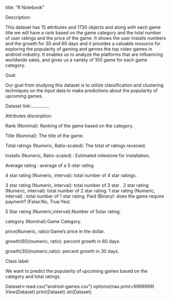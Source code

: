 
title: "R Notebook"


Description:

This dataset  has 15 attributes and 1730 objects and along with each game title we will have a rank based on the game category and the total number of user ratings and the price of the game.
It shows the user installs numbers and the growth for 30 and 60 days 
and it provides a valuable resource for exploring the popularity of gaming and genres the top video games in android industry.
It enables us to analyze the platforms that are influencing worldwide sales, 
and gives us a variety of 100 game for each game category.


Goal:

Our goal  from studying this dataset is to utilize classification and clustering techniques on the input data to make predictions about the popularity of upcoming games.


Dataset link:…………..


Attributes discerption: 


Rank (Nominal): Ranking of the game based on the category.

Title (Nominal): The title of the game.

Total ratings (Numeric, Ratio-scaled): The total of ratings received.

Installs (Numeric, Ratio-scaled) : Estimated milestone for installation.

Average rating : average of a 5-star rating

4 star rating (Numeric, interval): total number of 4 star ratings.

3 star rating (Numeric, interval): total number of 3 star .
2 star rating (Numeric, interval): total number of 2 star rating.
1 star rating (Numeric, interval) : total number of 1 star rating.
Paid (Binary): does the game require payment? (False:No, True:Yes)

5 Star rating (Numeric,interval):Number of 5star rating.

category (Nominal):Game Category.

price(Numeric, ratio):Game's price in the dollar.


growth(60)(numeric, ratio): percent growth in 60 days.

growth(30)(numeric,ratio): percent growth in 30 days.



Class label:

We want to predict the popularity of upcoming games based on the category and total ratings.



Dataset<-read.csv("android-games.csv")
options(max.print=9999999)
View(Dataset)
print(Dataset)
str(Dataset)
